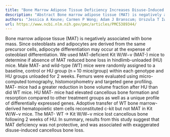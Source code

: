 ```yaml
---
title: "Bone Marrow Adipose Tissue Deficiency Increases Disuse-Induced Bone Loss in Male Mice"
description: "Abstract Bone marrow adipose tissue (MAT) is negatively associated with bone mass. Since osteoblasts and adipocytes are derived from the same precursor cells, adipocyte differentiation may occur at th..."
authors: "Jessica A Keune; Carmen P Wong; Adam J Branscum; Urszula T Iwaniec; Russell T Turner"
url: https://www.ncbi.nlm.nih.gov/pmc/articles/PMC5389344/
---
```


Bone marrow adipose tissue (MAT) is negatively associated with bone mass. Since osteoblasts and adipocytes are derived from the same precursor cells, adipocyte differentiation may occur at the expense of osteoblast differentiation. We used MAT-deficient Kit W/W−v (MAT-) mice to determine if absence of MAT reduced bone loss in hindlimb-unloaded (HU) mice. Male MAT- and wild-type (WT) mice were randomly assigned to a baseline, control or HU group (n = 10 mice/group) within each genotype and HU groups unloaded for 2 weeks. Femurs were evaluated using micro-computed tomography, histomorphometry and targeted gene profiling. MAT- mice had a greater reduction in bone volume fraction after HU than did WT mice. HU MAT- mice had elevated cancellous bone formation and resorption compared to other treatment groups as well as a unique profile of differentially expressed genes. Adoptive transfer of WT bone marrow-derived hematopoietic stem cells reconstituted c-kit but not MAT in Kit W/W−v mice. The MAT- WT → Kit W/W−v mice lost cancellous bone following 2 weeks of HU. In summary, results from this study suggest that MAT deficiency was not protective, and was associated with exaggerated disuse-induced cancellous bone loss.

